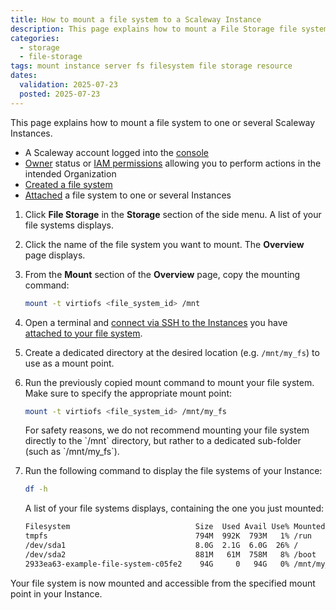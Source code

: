 ```yaml
---
title: How to mount a file system to a Scaleway Instance
description: This page explains how to mount a File Storage file system to one or several Scaleway Instances using the Scaleway console
categories:
  - storage
  - file-storage
tags: mount instance server fs filesystem file storage resource
dates:
  validation: 2025-07-23
  posted: 2025-07-23
---
```



This page explains how to mount a file system to one or several Scaleway Instances.

<Requirements />

- A Scaleway account logged into the [console](https://account.scaleway.com/?service=elements)
- [Owner](/iam/concepts/#owner) status or [IAM permissions](/iam/concepts/#permission) allowing you to perform actions in the intended Organization
- [Created a file system](/file-storage/how-to/create-file-system/)
- [Attached](/file-storage/how-to/attach-file-system/) a file system to one or several Instances

1. Click **File Storage** in the **Storage** section of the side menu. A list of your file systems displays.

2. Click the name of the file system you want to mount. The **Overview** page displays.

3. From the **Mount** section of the **Overview** page, copy the mounting command:

    ```sh
    mount -t virtiofs <file_system_id> /mnt
    ```

4. Open a terminal and [connect via SSH to the Instances](/instances/how-to/connect-to-instance/) you have [attached to your file system](/file-storage/how-to/attach-file-system/).

5. Create a dedicated directory at the desired location (e.g. `/mnt/my_fs`) to use as a mount point.

5. Run the previously copied mount command to mount your file system. Make sure to specify the appropriate mount point:

    ```sh
    mount -t virtiofs <file_system_id> /mnt/my_fs
    ```

    <Message type="important">
    For safety reasons, we do not recommend mounting your file system directly to the `/mnt` directory, but rather to a dedicated sub-folder (such as `/mnt/my_fs`).
    </Message>

6. Run the following command to display the file systems of your Instance:

    ```sh
    df -h
    ```

    A list of your file systems displays, containing the one you just mounted:

    ```sh
    Filesystem                            Size  Used Avail Use% Mounted on
    tmpfs                                 794M  992K  793M   1% /run
    /dev/sda1                             8.0G  2.1G  6.0G  26% /
    /dev/sda2                             881M   61M  758M   8% /boot
    2933ea63-example-file-system-c05fe2    94G     0   94G   0% /mnt/my_fs
    ```

Your file system is now mounted and accessible from the specified mount point in your Instance.
